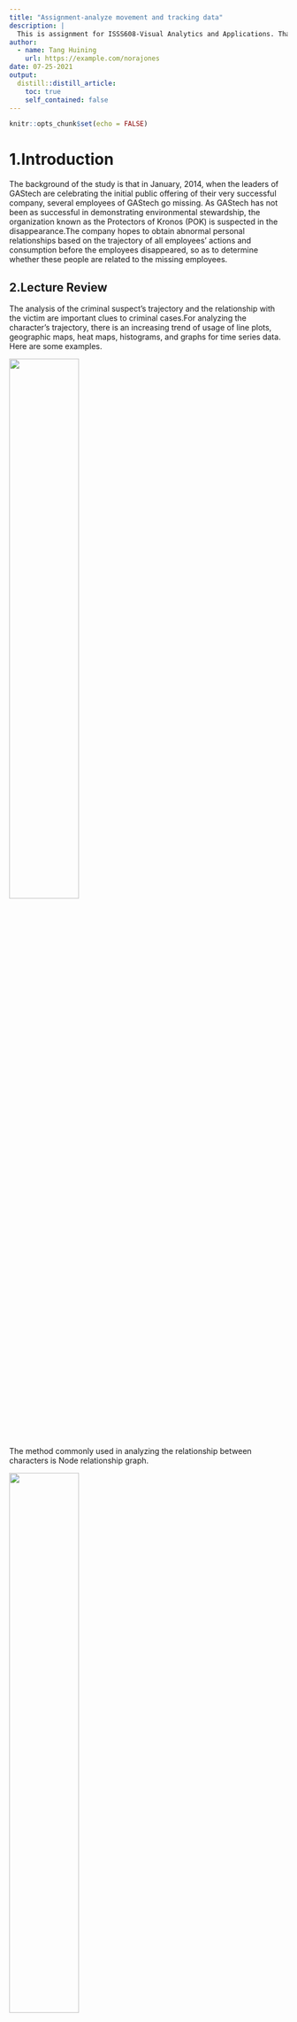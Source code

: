 ```yaml
---
title: "Assignment-analyze movement and tracking data"
description: |
  This is assignment for ISSS608-Visual Analytics and Applications. Thanks for reading.
author:
  - name: Tang Huining
    url: https://example.com/norajones
date: 07-25-2021
output:
  distill::distill_article:
    toc: true
    self_contained: false
---
```



```r
knitr::opts_chunk$set(echo = FALSE)
```

# 1.Introduction

The background of the study is that in January, 2014, when the leaders of GAStech are celebrating the initial public offering of their very successful company, several employees of GAStech go missing. As GAStech has not been as successful in demonstrating environmental stewardship, the organization known as the Protectors of Kronos (POK) is suspected in the disappearance.The company hopes to obtain abnormal personal relationships based on the trajectory of all employees' actions and consumption before the employees disappeared, so as to determine whether these people are related to the missing employees.


## 2.Lecture Review

The analysis of the criminal suspect's trajectory and the relationship with the victim are important clues to criminal cases.For analyzing the character's trajectory, there is an increasing trend of usage of line plots, geographic maps, heat maps, histograms, and graphs for time series data. Here are some examples.

![](img/1.png){width=50%}

The method commonly used in analyzing the relationship between characters is Node relationship graph.

![](img/2.jpg){width=50%}


# 3 Data preparation

## 3.1 Packages preparing

The code are like this.

```r
packages = c("tidyverse","tibble","ggiraph","sf","ggplot2","ggspatial","dplyr",
             "raster","tmap","clock","highcharter","ggforce",'lubridate','readr','ggbeeswarm')
for (p in packages){
  if (!require(p,character.only = T)){
    install.packages(p)
    }
  library(p,character.only = T)
}
```

We need these packages for analysing and visualization. Expected mapping includes histogram, trajectory graph, heat map, node graph and so on.

## 3.2 Data preprocessing

After a glimpse of the several csv files, we could find the raw data has  garbled code due to language problems. As this is a problem of name of Location, it mainly exists in credit card data and loyalty card data.

![](img/3.png){width=60%}

We solved the problem in excel before importing data into R to avoid risk of mistakes.

Also, as we may need to join different data frame, we shall change the name of columns before importing data.

![](img/cc.png){width=40%} 
![](img/gps.png){width=40%}
![](img/loyalty.png){width=40%}
![](img/car.png){width=50%}

So we would change the CardID to **id** and all timestamp to **Timestamp**.

Then we could import data for further analysis.

# 4 Analytics and Visualization

## 4.1 Anomalies in the credit and loyalty card data

### 4.1.1 Abnormal frequency
First import two data sets, then change the time type.

```r
loyalty <- read_csv('data/loyalty_data.csv')
creditcard <- read_csv('data/cc_data.csv')
loyalty$Timestamp = mdy(loyalty$Timestamp)
creditcard$Timestamp = mdy_hm(creditcard$Timestamp)
```

Build new data frame of loyalty card and credit card, then use rbind to join all data. finally we got two volumns which are Timestamp and location.

```r
loyalty_aggregated <- data.frame(loyalty[c('Timestamp','location','price')])
loyalty_aggregated$type <- "loyalty"
creditcard_aggregated <- data.frame(creditcard[c('Timestamp','location','price')])
creditcard_aggregated$type <- "creditcard"
total <- rbind(loyalty_aggregated,creditcard_aggregated)
```

Group by location and type to get the times that the card was used in the location.

```r
location_group<- group_by(total,location,type)
GroupBylocation <- summarise(location_group,count = n())
```

Visualize by barchart.

```r
ggplot(GroupBylocation, aes(x = reorder(location,-count), y = count, fill = type)) +
  geom_bar(position = "dodge",width=0.8,stat="identity")+
  labs(title = "Frequency of Location", x="Location", y="Frequency")+
  theme(axis.text.x = element_text(size = 8, 
                                   family = "myFont", 
                                   angle = 90))
```

We could see the frequency of different location. Most location credict card frequency exceeds loyalty card frequency. The most apparent four locations are Kalami Kafenion, Abila Airport, Coffee Shack, General Grocer. So it is essential to focus on these four places during later analyze. 

In addition, there may also be anomalies in locations with too few transactions. Too few store transactions may be deceptive, and there may be other secret or illegal transactions in the store.

### 4.1.2 Abnormal time

Next we would analyze frequence of different date and hour to determine whether there are any strange value.

```r
creditcard_aggregated$date <- strftime(as.POSIXlt(creditcard_aggregated$Timestamp),"%d")
creditcard_aggregated$hour <- strftime(as.POSIXlt(creditcard_aggregated$Timestamp),"%H")
timestamp_group<- group_by(creditcard_aggregated,date,hour,type)
GroupBytime <- summarise(timestamp_group,count = n())
```
Use ggplot to visualize the data.

```r
ggplot(GroupBytime, aes(date, hour)) + 
  geom_tile(aes(fill = count),
            colour = "grey") + 
  scale_fill_gradient(low = "white",
                      high = "steelblue")
```

From the picture we could see that there might be some abnormal cost. Most transactions are concentrated in the morning, midnight and evening, and some of the transactions shown in the figure occur in the early morning and midnight, and usually these time periods are not the normal business hours of the store.It may be discovered by analyzing the transactions in these time periods and the corresponding traders.

### 4.1.3 Abnormal price
At last we would see if there is any strange 

```r
ggplot(data = total )+
  aes(y = location, x = price, color = "darkblue") +
  geom_sina(col = rgb(0,100,0,100,maxColorValue = 300))+
  geom_beeswarm(cex = 0.5) +
  coord_flip()+
  theme(axis.text.x = element_text(size = 8, 
                                   family = "myFont", 
                                   angle = 90))
```

We can observe that the distribution of transaction quotas in most shops is relatively even, but there are also cases where a small amount of money is too large. This situation does not rule out the possibility of illegal transactions.

If we could find suspicious people through these transactions and analyze their relationships, it may be helpful to investigate the disappearance.

## 4.2 Insights after adding vehicle data

GPS data includes time, location, ID, etc. However, since the store does not contain specific coordinates, it is necessary to associate them in order to find out the bank card of a specific employee.

Join gps data and car data with leftjoin.

```r
gps <- read_csv("data/gps.csv")
car <- read_csv("data/car-assignments.csv")
gps$Timestamp = mdy_hms(gps$Timestamp)
gps_join <- gps %>% left_join(car, by = 'id')
```

We want to determine whether the customer is indeed spending on the customer through the gps data and credit card consumption data at the same time and make the corresponding road map.

```r
credit_gps_join <- gps_join %>% inner_join(creditcard, by = 'Timestamp')
credit_gps_join$day <- as.factor(get_day(credit_gps_join$Timestamp))
```

We could see that there are totally around 3000 data.
Next are steps for visualize each person's movement.

```r
bgmap<-raster("data/MC2-tourist.tif")
```


```r
tm_shape(bgmap) +
tm_rgb(bgmap, r = 1,g = 2,b = 3,
       alpha = NA,
       saturation = 1,
       interpolate = TRUE,
       max.value = 255)
```

```r
Abila_st <- st_read(dsn = "data/Geospatial",
                    layer = "Abila")
```

```r
gps_sf <- st_as_sf(credit_gps_join, 
                   coords = c("long", "lat"),
                       crs= 4326)
```


```r
gps_path <- gps_sf %>%
  group_by(id,day) %>%
  summarize(m = mean(Timestamp), 
            do_union=FALSE) %>%
  st_cast("LINESTRING")
```


```r
gps_path_selected <- gps_path %>%
  filter(id==1)
tmap_mode("view")
tm_shape(bgmap) +
  tm_rgb(bgmap, r = 1,g = 2,b = 3,
       alpha = NA,
       saturation = 1,
       interpolate = TRUE,
       max.value = 255) +
  tm_shape(gps_path_selected) +
  tm_lines(col = "orange")
```

This is an example of one person.
On seeing each person's mmovement and compare it with the actual place of consumption, so that you can connect the card number with the person's name.

## 4.3 Infer the owners of each credit card and loyalty card

As mentioned in 4.2, when the time point overlaps, we can compare the location of the employee's consumption with the location of the GPS on the map. If there are multiple overlaps, you can match the employee's card number with the vehicle id. Know the name of the employee.

But this method is more suitable for the credit card data set, because the loyalty card data set has only the date of consumption and no specific time. If you want to use the same method, it is also feasible, but it increases the difficulty of data comparison and reduces the accuracy. Because people's itineraries may have a high degree of overlap.

In addition, there are uncertainties in this method. First of all, the cardholder may not be the person. Secondly, the car parking location may be far away from the shop and therefore cannot be accurately located.

## 4.4 Potential informal or unofficial relationships among GASTech personnel

If we get the employee's card number, we can more easily judge the potential relationship of each employee.
First of all, we can combine the name and gps data, and group the data set by location and time. In such a data group, we can get groups of different names. If a group of two people appears multiple times and the GPS location is in a suitable meeting place such as a coffee shop or restaurant, there may be a potential relationship between the two employees.

## 4.5 Suspicious activity

Based on the above analysis, we can comprehensively analyze suspicious transactions, suspicious interpersonal relationships and suspicious locations, and observe whether these situations overlap to reach a final conclusion.
